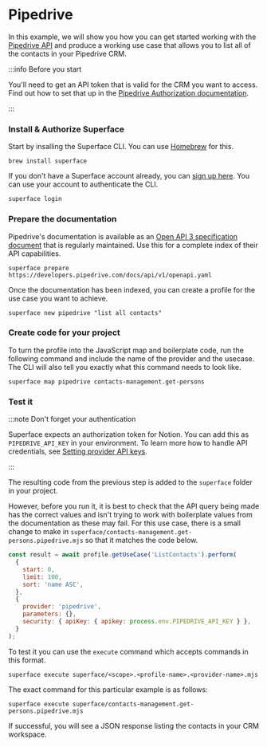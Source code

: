 # Pipedrive

In this example, we will show you how you can get started working with the [Pipedrive API](https://developers.pipedrive.com/docs/api/v1) and produce a working use case that allows you to list all of the contacts in your Pipedrive CRM.

:::info Before you start

You'll need to get an API token that is valid for the CRM you want to access. Find out how to set that up in the [Pipedrive Authorization documentation](https://pipedrive.readme.io/docs/core-api-concepts-authentication).

:::

<div class="count-steps-h3">

### Install & Authorize Superface

Start by insalling the Superface CLI. You can use [Homebrew](https://brew.sh/) for this.

```shell
brew install superface
```

If you don't have a Superface account already, you can [sign up here](https://superface.ai/create-account). You can use your account to authenticate the CLI.

```shell
superface login
```

### Prepare the documentation

Pipedrive's documentation is available as an [Open API 3 specification document](https://developers.pipedrive.com/docs/api/v1/openapi.yaml) that is regularly maintained. Use this for a complete index of their API capabilities.

```shell
superface prepare https://developers.pipedrive.com/docs/api/v1/openapi.yaml
```

Once the documentation has been indexed, you can create a profile for the use case you want to achieve.

```shell
superface new pipedrive "list all contacts"
```

### Create code for your project

To turn the profile into the JavaScript map and boilerplate code, run the following command and include the name of the provider and the usecase. The CLI will also tell you exactly what this command needs to look like.

```shell
superface map pipedrive contacts-management.get-persons
```

### Test it

:::note Don't forget your authentication

Superface expects an authorization token for Notion. You can add this as `PIPEDRIVE_API_KEY` in your environment. To learn more how to handle API credentials, see [Setting provider API keys](../guides/api-keys.md).

:::

The resulting code from the previous step is added to the `superface` folder in your project.

However, before you run it, it is best to check that the API query being made has the correct values and isn't trying to work with boilerplate values from the documentation as these may fail. For this use case, there is a small change to make in `superface/contacts-management.get-persons.pipedrive.mjs` so that it matches the code below.

```js title="contacts-management.get-persons.pipedrive.mjs" {2:5}
const result = await profile.getUseCase('ListContacts').perform(
  {
    start: 0,
    limit: 100,
    sort: 'name ASC',
  },
  {
    provider: 'pipedrive',
    parameters: {},
    security: { apiKey: { apikey: process.env.PIPEDRIVE_API_KEY } },
  }
);
```

To test it you can use the `execute` command which accepts commands in this format.

```shell
superface execute superface/<scope>.<profile-name>.<provider-name>.mjs
```

The exact command for this particular example is as follows:

```shell
superface execute superface/contacts-management.get-persons.pipedrive.mjs
```

If successful, you will see a JSON response listing the contacts in your CRM workspace.

</div>
